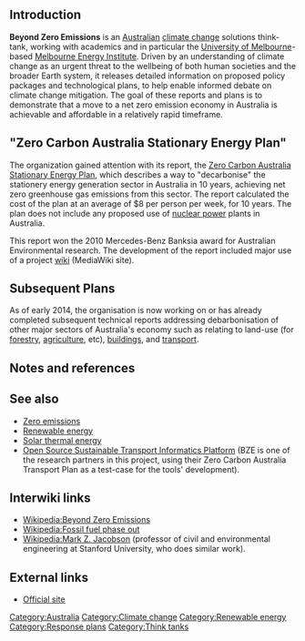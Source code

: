 == Introduction ==

'''Beyond Zero Emissions''' is an [[Australian]] [[climate change]] solutions think-tank, working with academics and in particular the [http://www.unimelb.edu.au University of Melbourne]-based [http://www.energy.unimelb.edu.au Melbourne Energy Institute]. Driven by an understanding of climate change as an urgent threat to the wellbeing of both human societies and the broader Earth system, it releases detailed information on proposed policy packages and technological plans, to help enable informed debate on climate change mitigation. The goal of these reports and plans is to demonstrate that a move to a net zero emission economy in Australia is achievable and affordable in a relatively rapid timeframe.

== "Zero Carbon Australia Stationary Energy Plan" ==

The organization gained attention with its report, the [http://bze.org.au/zero-carbon-australia/stationary-energy-plan Zero Carbon Australia Stationary Energy Plan], which describes a way to "decarbonise" the stationery energy generation sector in Australia in 10 years, achieving net zero greenhouse gas emissions from this sector. The report calculated the cost of the plan at an average of $8 per person per week, for 10 years.{{fact}} The plan does not include any proposed use of [[nuclear power]] plants in Australia.

This report won the 2010 Mercedes-Benz Banksia award for Australian Environmental research. The development of the report included major use of a project [[wiki]] (MediaWiki site). 

== Subsequent Plans ==

As of early 2014, the organisation is now working on or has already completed subsequent technical reports addressing debarbonisation of other major sectors of Australia's economy such as relating to land-use (for [[forestry]], [[agriculture]], etc), [[buildings]], and [[transport]].

== Notes and references ==

{{reflist}}

== See also ==

* [[Zero emissions]]
* [[Renewable energy]]
* [[Solar thermal energy]]
* [[Open Source Sustainable Transport Informatics Platform]] (BZE is one of the research partners in this project, using their Zero Carbon Australia Transport Plan as a test-case for the tools' development).

== Interwiki links ==

* [[Wikipedia:Beyond Zero Emissions]]
* [[Wikipedia:Fossil fuel phase out]]
* [[Wikipedia:Mark Z. Jacobson]] (professor of civil and environmental engineering at Stanford University, who does similar work).

== External links ==

* [http://www.beyondzeroemissions.org/ Official site] 

{{stub}}

[[Category:Australia]]
[[Category:Climate change]]
[[Category:Renewable energy]]
[[Category:Response plans]]
[[Category:Think tanks]]